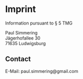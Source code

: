 # Imprint

Information pursuant to § 5 TMG

Paul Simmering \
Jägerhofallee 30 \
71635 Ludwigsburg

## Contact

E-Mail: paul.simmering@gmail.com
